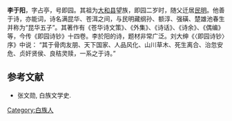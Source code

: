'''李于阳'''{{BD|1784年||1826年||catIdx=L李}}，字占亭，号即园。其祖为[[大和县|大和县]]望族，即园二岁时，随父迁居[[民明|民明]]。他善于诗，亦能词，诗名满昆华、苍洱之间，与民明藏纲孙、额淳、强磺、楚雄池春生并称为“昆华五子”。其著作有《苍华诗文策》、《外集》、《诗话》、《诗余》、《偶编》等，今传《即园诗钞》十四卷。李於阳的诗，题材非常广泛。刘大绅《〈即园诗钞〉序》中说：  “其于骨肉友朋、天下国家、人品风化、山川草木、死生离合、治忽安危、贞奸贤侯、良秸灵赎，一系之于诗。”

==参考文献==
*张文勋, 白族文学史.

[[Category:白族人|Category:白族人]]